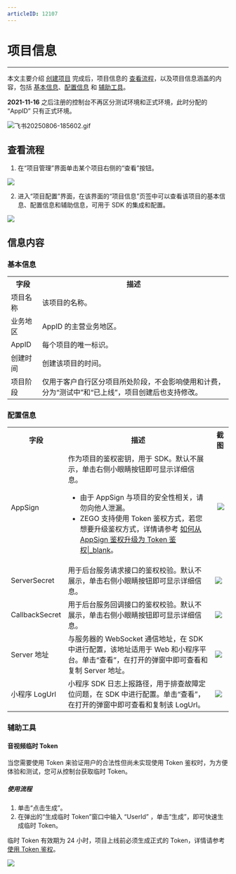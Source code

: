 ```yaml
---
articleID: 12107
---
```

# 项目信息

- - -

本文主要介绍 [创建项目](/console/create-project) 完成后，项目信息的 [查看流程](console/guide-doc2#1)，以及项目信息涵盖的内容，包括 [基本信息](console/guide-doc2#2_1)、[配置信息](console/guide-doc2#2_2) 和 [辅助工具](console/guide-doc2#2_3)。

<Warning title="注意">


**2021-11-16** 之后注册的控制台不再区分测试环境和正式环境，此时分配的 “AppID” 只有正式环境。

</Warning>

<Frame width="auto" height="auto" >
  <img src="https://media-resource.spreading.io/docuo/workspace741/896bc39e2e65b82d5670b01b7c131c30/f4d7ee5447.gif" alt="飞书20250806-185602.gif"/>
</Frame>

## 查看流程

1. 在“项目管理”界面单击某个项目右侧的“查看”按钮。
<Frame width="512" height="auto" caption=""><img src="https://doc-media.zego.im/sdk-doc/Pics/Consle/1031.png" /></Frame>

2. 进入“项目配置”界面，在该界面的“项目信息”页签中可以查看该项目的基本信息、配置信息和辅助信息，可用于 SDK 的集成和配置。
<Frame width="512" height="auto" caption=""><img src="https://doc-media.zego.im/sdk-doc/Pics/Consle/1026.png" /></Frame>

## 信息内容

### 基本信息


<table>

<tbody><tr>
<th>字段</th>
<th>描述</th>
</tr>
<tr>
<td>项目名称</td>
<td>该项目的名称。</td>
</tr>
<tr>
<td>业务地区</td>
<td>AppID 的主营业务地区。</td>
</tr>
<tr>
<td>AppID</td>
<td>每个项目的唯一标识。</td>
</tr>
<tr>
<td>创建时间</td>
<td>创建该项目的时间。</td>
</tr>
<tr>
<td>项目阶段</td>
<td>仅用于客户自行区分项目所处阶段，不会影响使用和计费，分为“测试中”和“已上线”，项目创建后也支持修改。</td>
</tr>
</tbody></table>

### 配置信息

<table>

<tbody><tr>
<th>字段</th>
<th>描述</th>
<th>截图</th>
</tr>
<tr>
<td>AppSign</td>
<td>
作为项目的鉴权密钥，用于 SDK。默认不展示，单击右侧小眼睛按钮即可显示详细信息。

<Warning title="注意">


- 由于 AppSign 与项目的安全性相关，请勿向他人泄漏。
- ZEGO 支持使用 Token 鉴权方式，若您想要升级鉴权方式，详情请参考 [如何从 AppSign 鉴权升级为 Token 鉴权|_blank](https://doc-zh.zego.im/faq/token_upgrade?product=ExpressVideo&amp;platform=ios)。

</Warning>

</td>
<td>
&nbsp;<Frame width="512" height="auto" caption=""><img src="https://doc-media.zego.im/sdk-doc/Pics/Consle/1027.png" /></Frame>
</td>
</tr>
<tr>
<td>ServerSecret</td>
<td>用于后台服务请求接口的鉴权校验。默认不展示，单击右侧小眼睛按钮即可显示详细信息。</td>
<td><Frame width="512" height="auto" caption=""><img src="https://doc-media.zego.im/sdk-doc/Pics/Consle/1028.png" /></Frame></td>
</tr>
<tr>
<td>CallbackSecret</td>
<td>用于后台服务回调接口的鉴权校验。默认不展示，单击右侧小眼睛按钮即可显示详细信息。</td>
<td><Frame width="512" height="auto" caption=""><img src="https://doc-media.zego.im/sdk-doc/Pics/Consle/1032.png" /></Frame></td>
</tr>
<tr>
<td>Server 地址</td>
<td>与服务器的 WebSocket 通信地址，在 SDK 中进行配置，该地址适用于 Web 和小程序平台。单击“查看”，在打开的弹窗中即可查看和复制 Server 地址。</td>
<td><Frame width="512" height="auto" caption=""><img src="https://doc-media.zego.im/sdk-doc/Pics/Consle/1029.png" /></Frame></td>
</tr>
<tr>
<td>小程序 LogUrl</td>
<td>小程序 SDK 日志上报路径，用于排查故障定位问题，在 SDK 中进行配置。单击“查看”，在打开的弹窗中即可查看和复制该 LogUrl。</td>
<td><Frame width="512" height="auto" caption=""><img src="https://doc-media.zego.im/sdk-doc/Pics/Consle/1030.png" /></Frame></td>
</tr>
</tbody></table>


### 辅助工具

#### 音视频临时 Token

当您需要使用 Token 来验证用户的合法性但尚未实现使用 Token 鉴权时，为方便体验和测试，您可从控制台获取临时 Token。

##### 使用流程

1. 单击“点击生成”。
2. 在弹出的“生成临时 Token”窗口中输入 “UserId” ，单击“生成”，即可快速生成临时 Token。

<Warning title="注意">


临时 Token 有效期为 24 小时，项目上线前必须生成正式的 Token，详情请参考 [使用 Token 鉴权](/real-time-video-android-java/communication/using-token-authentication)。

</Warning>



<Frame width="512" height="auto" caption=""><img src="https://doc-media.zego.im/sdk-doc/Pics/Consle/1025.png" /></Frame>
